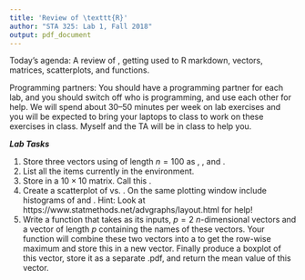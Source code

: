 ```yaml
---
title: 'Review of \texttt{R}'
author: "STA 325: Lab 1, Fall 2018"
output: pdf_document
---
```


Today's agenda: A review of \texttt{R}, getting used to R markdown, vectors, matrices, scatterplots, and functions. 

Programming partners:
You should have a programming partner for each lab, and you should switch off who is programming, and use each other for help. We will spend about 30--50 minutes per week on lab exercises and you will be expected to bring your laptops to class to work on these exercises in class. Myself and the TA will be in class to help you.

***Lab Tasks***


1. Store three vectors using \textsf{rnorm()} of length $n = 100$ as \textsf{Var1}, \textsf{Var2}, and \textsf{Var3}.
2. List all the items currently in the environment.
3. Store \textsf{Var1} in a $10 \times 10$ matrix. Call this \textsf{myMatrix}.
4. Create a scatterplot of \textsf{Var1} vs. \textsf{Var2}. On the same plotting window include histograms of \textsf{Var1} and \textsf{Var2}. Hint: Look at https://www.statmethods.net/advgraphs/layout.html for help! 
5. Write a function that takes as its inputs, $p = 2$ $n$-dimensional vectors and a vector of length $p$ containing the names of these vectors. Your function will combine these two vectors into a \textsf{data.frame()} to get the row-wise maximum and store this in a new vector. Finally produce a boxplot of this vector, store it as a separate .pdf, and return the mean value of this vector.
